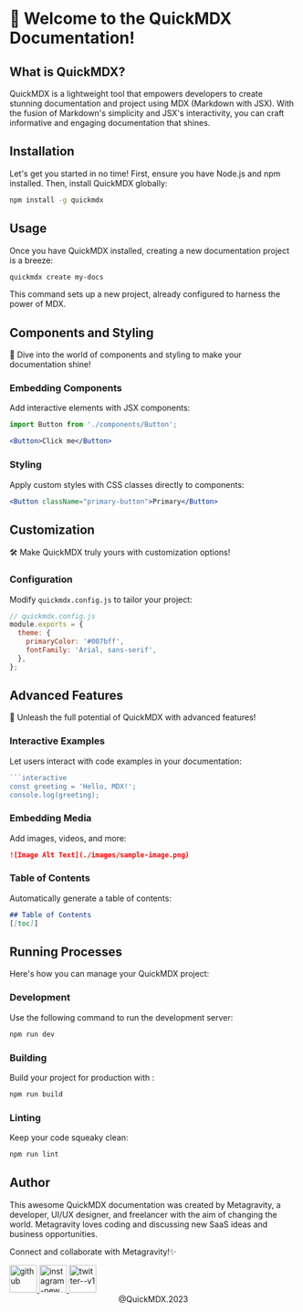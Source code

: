 # 🚀 Welcome to the QuickMDX Documentation! 

## What is QuickMDX?

QuickMDX is a lightweight tool that empowers developers to create stunning documentation and project using MDX (Markdown with JSX). With the fusion of Markdown's simplicity and JSX's interactivity, you can craft informative and engaging documentation that shines.

## Installation

Let's get you started in no time! First, ensure you have Node.js and npm installed. Then, install QuickMDX globally:

```bash
npm install -g quickmdx
```

## Usage

Once you have QuickMDX installed, creating a new documentation project is a breeze:

```bash
quickmdx create my-docs
```

This command sets up a new project, already configured to harness the power of MDX.

## Components and Styling

🎨 Dive into the world of components and styling to make your documentation shine!

### Embedding Components

Add interactive elements with JSX components:

```jsx
import Button from './components/Button';

<Button>Click me</Button>
```

### Styling

Apply custom styles with CSS classes directly to components:

```jsx
<Button className="primary-button">Primary</Button>
```

## Customization

🛠️ Make QuickMDX truly yours with customization options!

### Configuration

Modify `quickmdx.config.js` to tailor your project:

```javascript
// quickmdx.config.js
module.exports = {
  theme: {
    primaryColor: '#007bff',
    fontFamily: 'Arial, sans-serif',
  },
};
```

## Advanced Features

🚀 Unleash the full potential of QuickMDX with advanced features!

### Interactive Examples

Let users interact with code examples in your documentation:

```jsx
```interactive
const greeting = 'Hello, MDX!';
console.log(greeting);
```

### Embedding Media

Add images, videos, and more:

```markdown
![Image Alt Text](./images/sample-image.png)
```

### Table of Contents

Automatically generate a table of contents:

```markdown
## Table of Contents
[[toc]]
```

## Running Processes

Here's how you can manage your QuickMDX project:

### Development

Use the following command to run the development server:

```bash
npm run dev
```

### Building

Build your project for production with :

```bash
npm run build
```

### Linting

Keep your code squeaky clean:

```bash
npm run lint
```

## Author

This awesome QuickMDX documentation was created by Metagravity, a developer, UI/UX designer, and freelancer with the aim of changing the world. Metagravity loves coding and discussing new SaaS ideas and business opportunities.

Connect and collaborate with Metagravity!✨

<div class="centered-container">
<a href="https://github.com/meta-gravity">
  <img width="48" height="48" src="https://img.icons8.com/sf-black-filled/64/github.png" alt="github"/>
</a>
<a href="https://www.instagram.com/metagravity0/">
  <img width="48" height="48" src="https://img.icons8.com/pulsar-color/48/000000/instagram-new.png" alt="instagram-new"/>
</a>

<a href="https://twitter.com/Metagravity0">
  <img width="48" height="48" src="https://img.icons8.com/color/48/twitter--v1.png" alt="twitter--v1"/>
</a>
</div>

<center>
@QuickMDX.2023
</center>